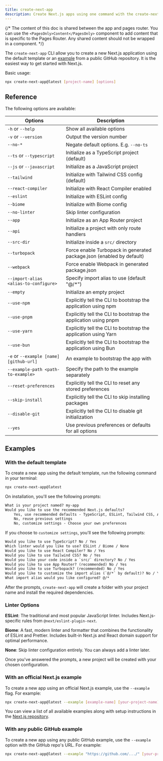 ```yaml
---
title: create-next-app
description: Create Next.js apps using one command with the create-next-app CLI.
---
```


{/* The content of this doc is shared between the app and pages router. You can use the `<PagesOnly>Content</PagesOnly>` component to add content that is specific to the Pages Router. Any shared content should not be wrapped in a component. */}

The `create-next-app` CLI allow you to create a new Next.js application using the default template or an [example](https://github.com/vercel/next.js/tree/canary/examples) from a public GitHub repository. It is the easiest way to get started with Next.js.

Basic usage:

```bash filename="Terminal"
npx create-next-app@latest [project-name] [options]
```

## Reference

The following options are available:

| Options                                 | Description                                                           |
| --------------------------------------- | --------------------------------------------------------------------- |
| `-h` or `--help`                        | Show all available options                                            |
| `-v` or `--version`                     | Output the version number                                             |
| `--no-*`                                | Negate default options. E.g. `--no-ts`                                |
| `--ts` or `--typescript`                | Initialize as a TypeScript project (default)                          |
| `--js` or `--javascript`                | Initialize as a JavaScript project                                    |
| `--tailwind`                            | Initialize with Tailwind CSS config (default)                         |
| `--react-compiler`                      | Initialize with React Compiler enabled                                |
| `--eslint`                              | Initialize with ESLint config                                         |
| `--biome`                               | Initialize with Biome config                                          |
| `--no-linter`                           | Skip linter configuration                                             |
| `--app`                                 | Initialize as an App Router project                                   |
| `--api`                                 | Initialize a project with only route handlers                         |
| `--src-dir`                             | Initialize inside a `src/` directory                                  |
| `--turbopack`                           | Force enable Turbopack in generated package.json (enabled by default) |
| `--webpack`                             | Force enable Webpack in generated package.json                        |
| `--import-alias <alias-to-configure>`   | Specify import alias to use (default "@/\*")                          |
| `--empty`                               | Initialize an empty project                                           |
| `--use-npm`                             | Explicitly tell the CLI to bootstrap the application using npm        |
| `--use-pnpm`                            | Explicitly tell the CLI to bootstrap the application using pnpm       |
| `--use-yarn`                            | Explicitly tell the CLI to bootstrap the application using Yarn       |
| `--use-bun`                             | Explicitly tell the CLI to bootstrap the application using Bun        |
| `-e` or `--example [name] [github-url]` | An example to bootstrap the app with                                  |
| `--example-path <path-to-example>`      | Specify the path to the example separately                            |
| `--reset-preferences`                   | Explicitly tell the CLI to reset any stored preferences               |
| `--skip-install`                        | Explicitly tell the CLI to skip installing packages                   |
| `--disable-git`                         | Explicitly tell the CLI to disable git initialization                 |
| `--yes`                                 | Use previous preferences or defaults for all options                  |

## Examples

### With the default template

To create a new app using the default template, run the following command in your terminal:

```bash filename="Terminal"
npx create-next-app@latest
```

On installation, you'll see the following prompts:

```txt filename="Terminal"
What is your project named? my-app
Would you like to use the recommended Next.js defaults?
    Yes, use recommended defaults - TypeScript, ESLint, Tailwind CSS, App Router, Turbopack
    No, reuse previous settings
    No, customize settings - Choose your own preferences
```

If you choose to `customize settings`, you'll see the following prompts:

```txt filename="Terminal"
Would you like to use TypeScript? No / Yes
Which linter would you like to use? ESLint / Biome / None
Would you like to use React Compiler? No / Yes
Would you like to use Tailwind CSS? No / Yes
Would you like your code inside a `src/` directory? No / Yes
Would you like to use App Router? (recommended) No / Yes
Would you like to use Turbopack? (recommended) No / Yes
Would you like to customize the import alias (`@/*` by default)? No / Yes
What import alias would you like configured? @/*
```

After the prompts, `create-next-app` will create a folder with your project name and install the required dependencies.

### Linter Options

**ESLint**: The traditional and most popular JavaScript linter. Includes Next.js-specific rules from `@next/eslint-plugin-next`.

**Biome**: A fast, modern linter and formatter that combines the functionality of ESLint and Prettier. Includes built-in Next.js and React domain support for optimal performance.

**None**: Skip linter configuration entirely. You can always add a linter later.

Once you've answered the prompts, a new project will be created with your chosen configuration.

### With an official Next.js example

To create a new app using an official Next.js example, use the `--example` flag. For example:

```bash filename="Terminal"
npx create-next-app@latest --example [example-name] [your-project-name]
```

You can view a list of all available examples along with setup instructions in the [Next.js repository](https://github.com/vercel/next.js/tree/canary/examples).

### With any public GitHub example

To create a new app using any public GitHub example, use the `--example` option with the GitHub repo's URL. For example:

```bash filename="Terminal"
npx create-next-app@latest --example "https://github.com/.../" [your-project-name]
```

